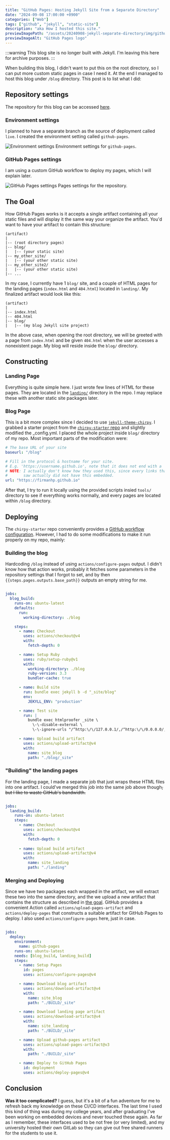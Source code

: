 ```yaml
---
title: "GitHub Pages: Hosting Jekyll Site from a Separate Directory"
date: "2024-09-08 17:00:00 +0900"
categories: ["Web"]
tags: ["github", "jekyll", "static-site"]
description: "aka How I hosted this site."
previewImagePath: "/assets/20240908-jekyll-separate-directory/img/github-pages-logo.png"
previewImageAlt: "GitHub Pages logo"
---
```


:::warning
This blog site is no longer built with Jekyll. I'm leaving this here for archive purposes.
:::

When building this blog, I didn't want to put this on the root directory, so I can put more custom static pages in case I need it. At the end I managed to host this blog under `/blog` directory. This post is to list what I did:

## Repository settings

The repository for this blog can be accessed [here](https://github.com/firmanhp/firmanhp.github.io).

### Environment settings

I planned to have a separate branch as the source of deployment called `live`.
I created the environment setting called `github-pages`.

![Environment settings](/assets/20240908-jekyll-separate-directory/img/environment-settings.png)
Environment settings for `github-pages`.

### GitHub Pages settings

I am using a custom GitHub workflow to deploy my pages, which I will explain later.

![GitHub Pages settings](/assets/20240908-jekyll-separate-directory/img/pages-settings.png)
Pages settings for the repository.

## The Goal

How GitHub Pages works is it accepts a single artifact containing all your static files
and will display it the same way your organize the artifact. You'd want to have your
artifact to contain this structure:

```text
(artifact)
|
|-- (root directory pages)
|-- blog/
|   |-- (your static site)
|-- my_other_site/
|   |-- (your other static site)
|-- my_other_site2/
|   |-- (your other static site)
|-- ...
```

In my case, I currently have 1 `blog/` site, and a couple of HTML pages for the landing
pages (`index.html` and `404.html`) located in `landing/`. My finalized artifact would
look like this:

```text
(artifact)
|
|-- index.html
|-- 404.html
|-- blog/
|   |-- (my blog Jekyll site project)
```

In the above case, when opening the root directory, we will be greeted with a page from
`index.html` and be given `404.html` when the user accesses a nonexistent page. My blog
will reside inside the `blog/` directory.

## Constructing

### Landing Page

Everything is quite simple here. I just wrote few lines of HTML for these pages. They are
located in the [`landing/`](https://github.com/firmanhp/firmanhp.github.io/tree/main/landing)
directory in the repo. I may replace these with another static site packages later.

### Blog Page

This is a bit more complex since I decided to use [`jekyll-theme-chirpy`](https://github.com/cotes2020/jekyll-theme-chirpy).
I grabbed a starter project from the [`chirpy-starter` repo](https://github.com/cotes2020/jekyll-theme-chirpy)
and slightly modified the _config.yml. I placed the whole project inside `blog/` directory of
my repo. Most important parts of the modification were:

```yaml
# The base URL of your site
baseurl: "/blog"

# Fill in the protocol & hostname for your site.
# E.g. 'https://username.github.io', note that it does not end with a '/'.
# NOTE: I actually don't know how they used this, since every links that I
#       saw actually did not have this embedded.
url: "https://firmanhp.github.io"
```

After that, I try to run it locally using the provided scripts insied `tools/` directory to
see if everything works normally, and every pages are located within `/blog` directory.

## Deploying

The `chirpy-starter` repo conveniently provides a [GitHub workflow configuration](https://github.com/cotes2020/chirpy-starter/blob/main/.github/workflows/pages-deploy.yml).
However, I had to do some modifications to make it run properly on my repo, mainly:

### Building the blog

Hardcoding `/blog` instead of using `actions/configure-pages` output. I didn't know how that action works,
probably it fetches some parameters in the repository settings that I forgot to set, and by then
`{{steps.pages.outputs.base_path}}` outputs an empty string for me.

```yaml

jobs:
  blog_build:
    runs-on: ubuntu-latest
    defaults:
      run:
        working-directory: ./blog

    steps:
      - name: Checkout
        uses: actions/checkout@v4
        with:
          fetch-depth: 0

      - name: Setup Ruby
        uses: ruby/setup-ruby@v1
        with:
          working-directory: ./blog
          ruby-version: 3.3
          bundler-cache: true

      - name: Build site
        run: bundle exec jekyll b -d "_site/blog"
        env:
          JEKYLL_ENV: "production"

      - name: Test site
        run: |
          bundle exec htmlproofer _site \
            \-\-disable-external \
            \-\-ignore-urls "/^http:\/\/127.0.0.1/,/^http:\/\/0.0.0.0/,/^http:\/\/localhost/"

      - name: Upload build artifact
        uses: actions/upload-artifact@v4
        with:
          name: site_blog
          path: "./blog/_site"
```

### "Building" the landing pages

For the landing page, I made a separate job that just wraps these HTML files into one artifact.
I could've merged this job into the same job above though~~, but I like to waste GitHub's bandwidth.~~

```yaml

jobs:
  landing_build:
    runs-on: ubuntu-latest
    steps:
      - name: Checkout
        uses: actions/checkout@v4
        with:
          fetch-depth: 0
  
      - name: Upload build artifact
        uses: actions/upload-artifact@v4
        with:
          name: site_landing
          path: "./landing"

```

### Merging and Deploying

Since we have two packages each wrapped in the artifact, we will extract these two into
the same directory, and the we upload a new artifact that contains the structure as
described in [the goal](#the-goal). GitHub provides a convenient Action called
`actions/upload-pages-artifact` and `actions/deploy-pages` that constructs a
suitable artifact for GitHub Pages to deploy. I also used `actions/configure-pages` here,
just in case.

```yaml

jobs:
  deploy:
    environment:
      name: github-pages
    runs-on: ubuntu-latest
    needs: [blog_build, landing_build]
    steps:
      - name: Setup Pages
        id: pages
        uses: actions/configure-pages@v4

      - name: Download blog artifact
        uses: actions/download-artifact@v4
        with:
          name: site_blog
          path: "./BUILD/_site"

      - name: Download landing page artifact
        uses: actions/download-artifact@v4
        with:
          name: site_landing
          path: "./BUILD/_site"

      - name: Upload github-pages artifact
        uses: actions/upload-pages-artifact@v3
        with:
          path: "./BUILD/_site"

      - name: Deploy to GitHub Pages
        id: deployment
        uses: actions/deploy-pages@v4
```

## Conclusion

**Was it too complicated?** I guess, but it's a bit of a fun adventure for me to refresh back
my knowledge on these CI/CD interfaces. The last time I used this kind of thing was
during my college years, and after graduating I've been working on embedded devices
and never touched these again. As far as I remember, these interfaces used to be not free
(or very limited), and my university hosted their own GitLab so they can give out free
shared runners for the students to use it.
